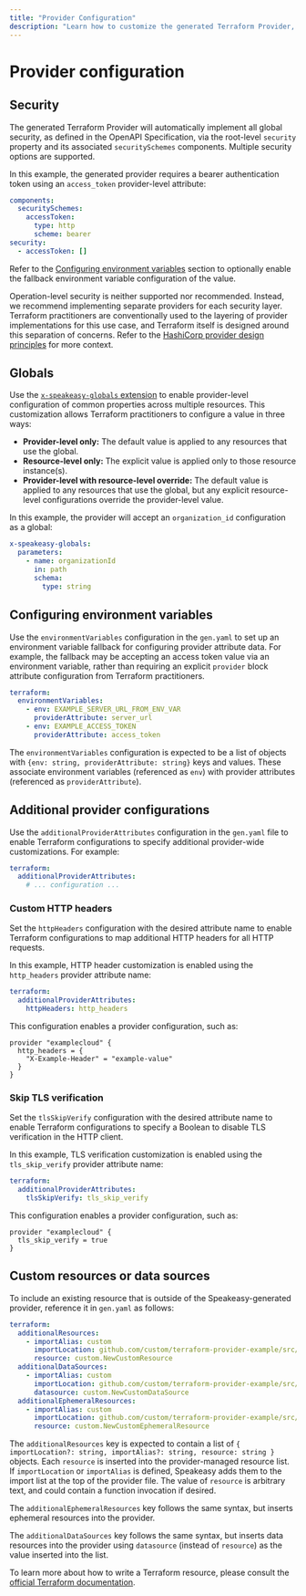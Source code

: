 ```yaml
---
title: "Provider Configuration"
description: "Learn how to customize the generated Terraform Provider, such as supporting environment variables and custom resources."
---
```


# Provider configuration

## Security

The generated Terraform Provider will automatically implement all global security, as defined in the OpenAPI Specification, via the root-level `security` property and its associated `securitySchemes` components. Multiple security options are supported.

In this example, the generated provider requires a bearer authentication token using an `access_token` provider-level attribute:

```yaml
components:
  securitySchemes:
    accessToken:
      type: http
      scheme: bearer
security:
  - accessToken: []
```

Refer to the [Configuring environment variables](#configuring-environment-variables) section to optionally enable the fallback environment variable configuration of the value.

Operation-level security is neither supported nor recommended. Instead, we recommend implementing separate providers for each security layer. Terraform practitioners are conventionally used to the layering of provider implementations for this use case, and Terraform itself is designed around this separation of concerns. Refer to the [HashiCorp provider design principles](https://developer.hashicorp.com/terraform/plugin/best-practices/hashicorp-provider-design-principles) for more context.

## Globals

Use the [`x-speakeasy-globals` extension](/docs/customize/globals) to enable provider-level configuration of common properties across multiple resources. This customization allows Terraform practitioners to configure a value in three ways:

* **Provider-level only:** The default value is applied to any resources that use the global.
* **Resource-level only:** The explicit value is applied only to those resource instance(s).
* **Provider-level with resource-level override:** The default value is applied to any resources that use the global, but any explicit resource-level configurations override the provider-level value.

In this example, the provider will accept an `organization_id` configuration as a global:

```yaml
x-speakeasy-globals:
  parameters:
    - name: organizationId
      in: path
      schema:
        type: string
```

## Configuring environment variables

Use the `environmentVariables` configuration in the `gen.yaml` to set up an environment variable fallback for configuring provider attribute data. For example, the fallback may be accepting an access token value via an environment variable, rather than requiring an explicit `provider` block attribute configuration from Terraform practitioners.

```yaml
terraform:
  environmentVariables:
    - env: EXAMPLE_SERVER_URL_FROM_ENV_VAR
      providerAttribute: server_url
    - env: EXAMPLE_ACCESS_TOKEN
      providerAttribute: access_token
```

The `environmentVariables` configuration is expected to be a list of objects with `{env: string, providerAttribute: string}` keys and values. These associate environment variables (referenced as `env`) with provider attributes (referenced as `providerAttribute`).

## Additional provider configurations

Use the `additionalProviderAttributes` configuration in the `gen.yaml` file to enable Terraform configurations to specify additional provider-wide customizations. For example:

```yaml
terraform:
  additionalProviderAttributes:
    # ... configuration ...
```

### Custom HTTP headers

Set the `httpHeaders` configuration with the desired attribute name to enable Terraform configurations to map additional HTTP headers for all HTTP requests.

In this example, HTTP header customization is enabled using the `http_headers` provider attribute name:

```yaml
terraform:
  additionalProviderAttributes:
    httpHeaders: http_headers
```

This configuration enables a provider configuration, such as:

```hcl
provider "examplecloud" {
  http_headers = {
    "X-Example-Header" = "example-value"
  }
}
```

### Skip TLS verification

Set the `tlsSkipVerify` configuration with the desired attribute name to enable Terraform configurations to specify a Boolean to disable TLS verification in the HTTP client.

In this example, TLS verification customization is enabled using the `tls_skip_verify` provider attribute name:

```yaml
terraform:
  additionalProviderAttributes:
    tlsSkipVerify: tls_skip_verify
```

This configuration enables a provider configuration, such as:

```hcl
provider "examplecloud" {
  tls_skip_verify = true
}
```

## Custom resources or data sources

To include an existing resource that is outside of the Speakeasy-generated provider, reference it in `gen.yaml` as follows:

```yaml
terraform:
  additionalResources:
    - importAlias: custom
      importLocation: github.com/custom/terraform-provider-example/src/custom_resource
      resource: custom.NewCustomResource
  additionalDataSources:
    - importAlias: custom
      importLocation: github.com/custom/terraform-provider-example/src/custom_datasource
      datasource: custom.NewCustomDataSource
  additionalEphemeralResources:
    - importAlias: custom
      importLocation: github.com/custom/terraform-provider-example/src/custom_ephemeral_resource
      resource: custom.NewCustomEphemeralResource
```

The `additionalResources` key is expected to contain a list of `{ importLocation?: string, importAlias?: string, resource: string }` objects. Each `resource` is inserted into the provider-managed resource list. If `importLocation` or `importAlias` is defined, Speakeasy adds them to the import list at the top of the provider file. The value of `resource` is arbitrary text, and could contain a function invocation if desired.

The `additionalEphemeralResources` key follows the same syntax, but inserts ephemeral resources into the provider.

The `additionalDataSources` key follows the same syntax, but inserts data resources into the provider using `datasource` (instead of `resource`) as the value inserted into the list.

To learn more about how to write a Terraform resource, please consult the [official Terraform documentation](https://developer.hashicorp.com/terraform/plugin/framework).
